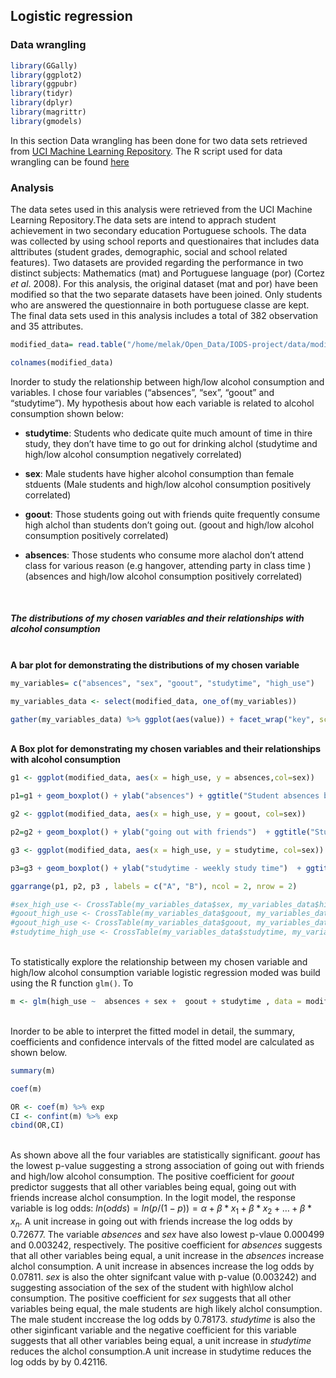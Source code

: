 ## **Logistic regression**

### **Data wrangling**
```r
library(GGally)
library(ggplot2)
library(ggpubr)
library(tidyr)
library(dplyr)
library(magrittr)
library(gmodels)
```

In this section Data wrangling has been done for two data sets retrieved from [UCI Machine Learning Repository](http://archive.ics.uci.edu/ml/datasets.html). The R script used for data wrangling can be found [here](https://github.com/melakbet/IODS-project/blob/master/data/create_alc.R)


### **Analysis**



The data setes used in this analysis were retrieved from the UCI Machine Learning Repository.The data sets are intend to apprach student achievement in two secondary education Portuguese schools. The data was collected by using school reports and questionaires that includes data alttributes (student grades, demographic, social and school related features). Two datasets are provided regarding the performance in two distinct subjects: Mathematics (mat) and Portuguese language (por) (Cortez *et al*. 2008). For this analysis, the original dataset (mat and por) have been modified so that the two separate datasets have been joined. Only students who are answered the questionnaire in both portuguese classe are kept. The final data sets used in this analysis includes a total of 382 observation and 35 attributes. 



```r

modified_data= read.table("/home/melak/Open_Data/IODS-project/data/modified_data.txt", sep="\t", header=TRUE)

colnames(modified_data)

```

Inorder to study the relationship between high/low alcohol consumption and variables. I chose four variables ("absences", "sex", "goout" and "studytime"). My hypothesis about how each variable is related to alcohol consumption shown below:

- **studytime**: Students who dedicate quite much amount of time in thire study, they don't have time to go out for drinking alchol (studytime and high/low alcohol consumption negatively correlated)

- **sex**: Male students have higher alcohol consumption than female stduents (Male students and high/low alcohol consumption positively correlated)

- **goout**: Those students going out with friends quite frequently consume high alchol than students don't going out. (goout and high/low alcohol consumption positively correlated)

- **absences**: Those students who consume more alachol don't attend class for various reason (e.g hangover, attending party in class time ) (absences and high/low alcohol consumption positively correlated)


<br/>


##### **The distributions of my chosen variables and their relationships with alcohol consumption**
<br/>
**A bar plot for demonstrating the distributions of my chosen  variable**
```r

my_variables= c("absences", "sex", "goout", "studytime", "high_use")

my_variables_data <- select(modified_data, one_of(my_variables))

gather(my_variables_data) %>% ggplot(aes(value)) + facet_wrap("key", scales = "free") + geom_bar()

```

<br/>
**A Box plot for demonstrating my chosen variables and their relationships with alcohol consumption**

```r

g1 <- ggplot(modified_data, aes(x = high_use, y = absences,col=sex))

p1=g1 + geom_boxplot() + ylab("absences") + ggtitle("Student absences by alcohol consumption and sex")

g2 <- ggplot(modified_data, aes(x = high_use, y = goout, col=sex))

p2=g2 + geom_boxplot() + ylab("going out with friends")  + ggtitle("Student who going out with friends by alcohol consumption and sex") 

g3 <- ggplot(modified_data, aes(x = high_use, y = studytime, col=sex))

p3=g3 + geom_boxplot() + ylab("studytime - weekly study time")  + ggtitle("Student who dedicate time to study by alcohol consumption and sex") 

ggarrange(p1, p2, p3 , labels = c("A", "B"), ncol = 2, nrow = 2)


```
```r
#sex_high_use <- CrossTable(my_variables_data$sex, my_variables_data$high_use)
#goout_high_use <- CrossTable(my_variables_data$goout, my_variables_data$high_use)
#goout_high_use <- CrossTable(my_variables_data$goout, my_variables_data$high_use)
#studytime_high_use <- CrossTable(my_variables_data$studytime, my_variables_data$high_use)
```
<br/>
To statistically explore the relationship between my chosen variable and high/low alcohol consumption variable logistic regression moded was build using the R function `glm()`. To 

```r

m <- glm(high_use ~  absences + sex +  goout + studytime , data = modified_data, family = "binomial")


```
<br/>
Inorder to be able to interpret the fitted model in detail, the summary, coefficients and confidence intervals of the fitted model are calculated as shown below.
```r




summary(m)

coef(m)

OR <- coef(m) %>% exp
CI <- confint(m) %>% exp
cbind(OR,CI)

```

<br/>
As shown above all the four variables are statistically significant. *goout* has the lowest p-value suggesting a strong association of going out with friends and high/low alcohol consumption. The positive coefficient for *goout* predictor suggests that all other variables being equal, going out with friends increase alchol consumption. In the logit model, the response variable is log odds: $ln(odds) = ln(p/(1-p)) =\alpha+ \beta*x_1 + \beta*x_2 + … + \beta*x_n$. A unit increase in going out with friends increase the log odds by 0.72677. The variable *absences* and *sex* have also lowest p-vlaue 0.000499 and 0.003242, respectively. The positive coefficient for *absences*  suggests that all other variables being equal, a unit  increase in the *absences* increase  alchol consumption. A unit increase in absences increase the log odds by 0.07811. *sex* is also the ohter signifcant value with p-value (0.003242) and suggesting association of the sex of the student with high\\low alchol consumption. The positive coefficient for *sex* suggests that all other variables being equal, the male students are high likely alchol consumption. The male student inccrease the log odds by 0.78173. *studytime* is also the other siginficant variable and the negative coefficient for this variable suggests that all other variables being equal, a unit increase in *studytime* reduces the alchol consumption.A unit increase in studytime reduces the log odds by by 0.42116.

